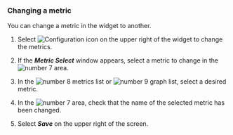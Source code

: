 ### Changing a metric

You can change a metric in the widget to another.

1.  Select ![Configuration icon](/img/ico-setting.svg) on the upper right of the widget to change the metrics.

2.  If the **_Metric Select_** window appears, select a metric to change in the ![number 7](/img/number-07.png) area.

3.  In the ![number 8](/img/number-08.png) metrics list or ![number 9](/img/ic-number-09.svg) graph list, select a desired metric.

4.  In the ![number 7](/img/number-07.png) area, check that the name of the selected metric has been changed.

5.  Select **_Save_** on the upper right of the screen.
